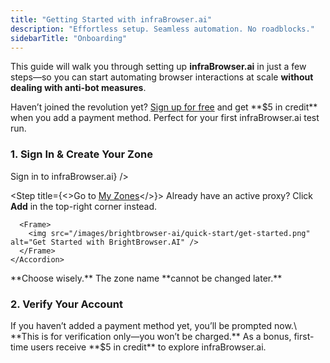 ```yaml
---
title: "Getting Started with infraBrowser.ai"
description: "Effortless setup. Seamless automation. No roadblocks."
sidebarTitle: "Onboarding"
---
```


This guide will walk you through setting up **infraBrowser.ai** in just a few steps—so you can start automating browser interactions at scale **without dealing with anti-bot measures**.

<Tip>
  Haven’t joined the revolution yet? <a href="https://brightdata.com/" target="_blank">Sign up for free</a> and get **$5 in credit** when you add a payment method. Perfect for your first infraBrowser.ai test run.
</Tip>

### 1. Sign In & Create Your Zone

<Steps>
  <Step title={<a href="https://infraBrowser.ai/" target="_blank">Sign in to infraBrowser.ai</a>} />

  <Step title={<>Go to <a href="#" target="_blank">My Zones</a></>}>
    <Accordion title="Find infraBrowser.ai and click Get Started">
      <Warning>
        Already have an active proxy? Click **Add** in the top-right corner instead.
      </Warning>

      <Frame>
        <img src="/images/brightbrowser-ai/quick-start/get-started.png" alt="Get Started with BrightBrowser.AI" />
      </Frame>
    </Accordion>
  </Step>

  <Step title="Name Your infraBrowser.ai Zone">
    <Warning>
      **Choose wisely.** The zone name **cannot be changed later.**
    </Warning>
  </Step>

  <Step title="Click Add Proxy" />
</Steps>

### **2. Verify Your Account**

<Accordion title="One last step before we launch">
  If you haven’t added a payment method yet, you’ll be prompted now.\
  **This is for verification only—you won’t be charged.**

  <Tip>
    As a bonus, first-time users receive **$5 in credit** to explore infraBrowser.ai.
  </Tip>
</Accordion>